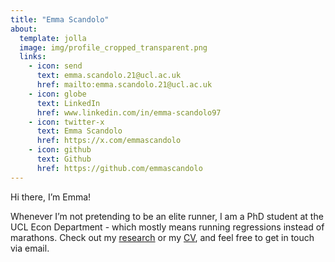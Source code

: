 ```yaml
---
title: "Emma Scandolo"
about:
  template: jolla
  image: img/profile_cropped_transparent.png
  links:
    - icon: send
      text: emma.scandolo.21@ucl.ac.uk
      href: mailto:emma.scandolo.21@ucl.ac.uk
    - icon: globe
      text: LinkedIn
      href: www.linkedin.com/in/emma-scandolo97
    - icon: twitter-x
      text: Emma Scandolo
      href: https://x.com/emmascandolo
    - icon: github
      text: Github
      href: https://github.com/emmascandolo
---
```


Hi there, I'm Emma!

Whenever I'm not pretending to be an elite runner, I am a PhD student at the UCL Econ Department - which mostly means running regressions instead of marathons. Check out my [research](/research/ "Ben Dahmen - Research") or my [CV](/cv.html "Ben Dahmen - CV"), and feel free to get in touch via email.
